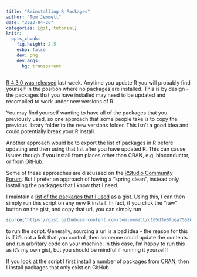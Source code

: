 ```yaml
---
title: "Reinstalling R Packages"
author: "Tom Jemmett"
date: "2023-04-26"
categories: [git, tutorial]
knitr:
  opts_chunk:
    fig.height: 2.5
    echo: false
    dev: png
    dev.args:
      bg: transparent
---
```


[R 4.3.0 was released](https://stat.ethz.ch/pipermail/r-announce/2023/000691.html) last week. Anytime you update R you will probably find yourself in the position where no packages are installed. This is by design - the packages that you have installed may need to be updated and recompiled to work under new versions of R.

You may find yourself wanting to have all of the packages that you previously used, so one approach that some people take is to copy the previous library folder to the new versions folder. This isn't a good idea and could potentially break your R install.

Another approach would be to export the list of packages in R before updating and then using that list after you have updated R. This can cause issues though if you install from places other than CRAN, e.g. bioconductor, or from GitHub.

Some of these approaches are discussed on the [RStudio Community Forum](https://community.rstudio.com/t/reinstalling-packages-on-new-version-of-r/7670/4). But I prefer an approach of having a "spring clean", instead only installing the packages that I know that I need.

I maintain a [list of the packages that I used](https://gist.github.com/tomjemmett/c105d3e0fbea7558088f68c65e68e1ed/) as a gist. Using this, I can then simply run this script on any new R install. In fact, if you click the "raw" button on the gist, and copy that url, you can simply run

``` r
source("https://gist.githubusercontent.com/tomjemmett/c105d3e0fbea7558088f68c65e68e1ed/raw/a1db4b5fa0d24562d16d3f57fe8c25fb0d8aa53e/setup.R")
```

to run the script. Generally, sourcing a url is a bad idea - the reason for this is if it's not a link that you control, then someone could update the contents and run arbritary code on your machine. In this case, I'm happy to run this as it's my own gist, but you should be mindful if running it yourself!

If you look at the script I first install a number of packages from CRAN, then I install packages that only exist on GitHub.